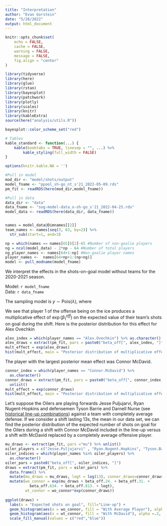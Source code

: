 ```yaml
---
title: "Interpretation"
author: "Evan Gorstein"
date: "5/28/2022"
output: html_document
---
```


```r
knitr::opts_chunk$set(
    echo = FALSE,
    cache = FALSE,
    warning = FALSE,
    message = FALSE,
    fig.align = "center"
)

library(tidyverse)
library(here)
library(glue)
library(rstan)
library(bayesplot)
library(patchwork)
library(plotly)
library(scales)
library(knitr)
library(kableExtra)
source(here("analysis/utils.R"))

bayesplot::color_scheme_set("red")

# Tables
kable_standard <- function(...) {
    kable(booktabs = TRUE, linesep = "", ...) %>% 
        kable_styling(full_width = FALSE)
}

options(knitr.kable.NA = '')

```



```r
#Pull in model
mod_dir <- "model/shots/output"
model_fname <- "ppool_sh-go_nt_s'21_2022-05-09.rds"
pm_fit <- readRDS(here(mod_dir,model_fname))

#Pull in data
data_dir <- "data"
data_fname <- "sog-model-data_o-sh-go_s'21_2022-04-25.rds"
model_data <- readRDS(here(data_dir, data_fname))


names = model_data@Dimnames[[2]]
team_names <- names[seq(3, 63, by=2)] %>%
  str_sub(start=1, end=3)

np = which(names == names[65])[2]-65 #Number of non-goalie players
ng = ncol(model_data) - 2*np - 64 #Number of total players
ng_player_names <- names[64+1:np] #Non-goalie player names 
player_names <-  names[64+np+1:(np+ng)]
model <- pull_modname(model_fname)
```

We interpret the effects in the shots-on-goal model without teams for the 2020-2021 season. 

Model: `r model_fname`  
Data: `r data_fname`

The sampling model is $y \sim \text{Pois}(\lambda)$, where 

\begin{align}
\lambda &= \exp\{\mu + \beta^{off}_{1} + \ldots + \beta^{off}_{5} - \beta^{def}_{1} - \ldots - \beta^{def}_{5} - \beta^{def}_{6} + \log(t)\} \\
&= \exp\{\beta^{off}_{1}\}*\exp\{\mu + \beta^{off}_{2} + \ldots + \beta^{off}_{5} - \beta^{def}_{1} - \ldots - \beta^{def}_{5} - \beta^{def}_{6} + \log(t)\}
\end{align}

We see that player 1 of the offense being on the ice produces a multiplicative effect of $\exp(\beta^{off}_{1})$ on the expected value of their team's shots on goal during the shift. Here is the posterior distribution for this effect for Alex Ovechkin

```r
alex_index = which(player_names == "Alex.Ovechkin") %>% as.character()
alex_draws = extract(pm_fit, pars = paste0("beta_off[", alex_index, "]")) %>% unlist()
mult_effect = exp(alex_draws)
hist(mult_effect, main = "Posterior distribution of multiplicative effect\n for Alex Ovechkin")
```

The player with the largest posterior mean effect was Connor McDavid.  

```r
connor_index = which(player_names == "Connor.McDavid") %>%
  as.character()
connor_draws = extract(pm_fit, pars = paste0("beta_off[", connor_index, "]")) %>%
  unlist()
mult_effect = exp(connor_draws)
hist(mult_effect, main = "Posterior distribution of multiplicative effect\n for Connor McDavid")
```

Let's suppose the Oilers are playing forwards Jesse Puljujarvi, Ryan Nugent-Hopkins and defensemen Tyson Barrie and Darnell Nurse (see [historical line-up combinations](https://frozenpool.dobbersports.com/frozenpool_linecombo.php?select=TF&games=2020-2021%3AR%3A99&period=ALL&situation=EV)) against a team with completely average defense. If we consider a shift lasting 13s, the mean in our data set, we can find the posterior distribution of the expected number of shots on goal for the Oilers during a shift with Connor McDavid included in the line-up versus a shift with McDavid replaced by a completely average offensive player.

```r
mu_draws <- extract(pm_fit, pars ="mu") %>% unlist()
oiler_players = c("Jesse.Puljujarvi" , "Ryan.Nugent.Hopkins", "Tyson.Barrie", "Darnell.Nurse")
oiler_indices = which(player_names %in% oiler_players) %>% 
  as.character()
oiler_pars = paste0("beta_off[", oiler_indices, "]")
draws = extract(pm_fit, pars = oiler_pars) %>% 
  data.frame() %>%
  mutate(mu_draws = mu_draws, logt = log(13), connor_draws=connor_draws) %>%
  mutate(wo_connor = exp(mu_draws + beta_off.24. + beta_off.31. + 
           beta_off.634. + beta_off.813. + logt), 
         wt_connor = wo_connor*exp(connor_draws))
  
ggplot(draws) +
  labs(x = "Expected shots on goal", fill="Line-up") +
  geom_histogram(aes(x = wo_connor, fill = "With Average Player"), alpha =.2, color="black") +
  geom_histogram(aes(x = wt_connor, fill = "With McDavid"), alpha =.2, color= "black") +
  scale_fill_manual(values = c("red","blue")) 

```












